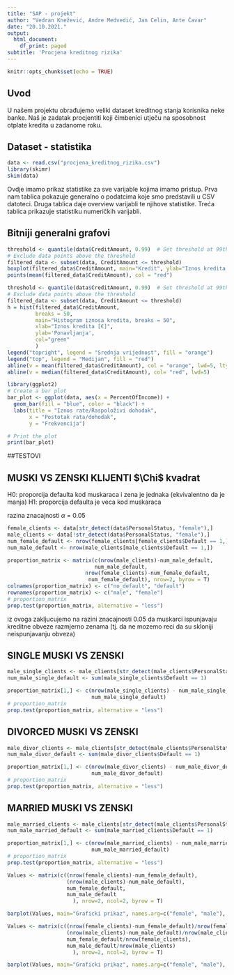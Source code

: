 ```yaml
---
title: "SAP - projekt"
author: "Vedran Knežević, Andre Medvedić, Jan Celin, Ante Čavar" 
date: "20.10.2021."
output:
  html_document:
    df_print: paged
subtitle: 'Procjena kreditnog rizika'
---
```


```r
knitr::opts_chunk$set(echo = TRUE)
```

## Uvod
U našem projektu obrađujemo veliki dataset kreditnog stanja korisnika neke banke. Naš je zadatak procjentiti koji čimbenici utječu na sposobnost
otplate kredita u zadanome roku.

## Dataset - statistika
```r
data <- read.csv("procjena_kreditnog_rizika.csv")
library(skimr)
skim(data)
```
Ovdje imamo prikaz statistike za sve varijable kojima imamo pristup. Prva nam tablica pokazuje generalno o podatcima koje smo predstavili u 
CSV datoteci. Druga tablica daje overview <char> varijabli te njihove statistike. Treća tablica prikazuje statistiku numeričkih varijabli.


## Bitniji generalni grafovi

```r
threshold <- quantile(data$CreditAmount, 0.99)  # Set threshold at 99th percentile
# Exclude data points above the threshold
filtered_data <- subset(data, CreditAmount <= threshold)
boxplot(filtered_data$CreditAmount, main="Kredit", ylab="Iznos kredita u €")
points(mean(filtered_data$CreditAmount), col = "red")
```

```r
threshold <- quantile(data$CreditAmount, 0.99)  # Set threshold at 99th percentile
# Exclude data points above the threshold
filtered_data <- subset(data, CreditAmount <= threshold)
h = hist(filtered_data$CreditAmount,
         breaks = 50,
         main="Histogram iznosa kredita, breaks = 50",
         xlab="Iznos kredita [€]",
         ylab='Ponavljanja',
         col="green"
         )
legend("topright", legend = "Srednja vrijednost", fill = "orange")
legend("top", legend = "Medijan", fill = "red")
abline(v = mean(filtered_data$CreditAmount), col = "orange", lwd=5, lty=10)
abline(v = median(filtered_data$CreditAmount), col= "red", lwd=5)
```


```r
library(ggplot2)
# Create a bar plot
bar_plot <- ggplot(data, aes(x = PercentOfIncome)) +
  geom_bar(fill = "blue", color = "black") +
  labs(title = "Iznos rate/Raspoloživi dohodak",
       x = "Postotak rata/dohodak",
       y = "Frekvencija")

# Print the plot
print(bar_plot)
```

##TESTOVI

## MUSKI VS ZENSKI KLIJENTI $\Chi$ kvadrat

H0: proporcija defaulta kod muskaraca i zena je jednaka (ekvivalentno da je manja)
H1: proporcija defaulta je veca kod muskaraca

razina znacajnosti $\alpha$ = 0.05

```r
female_clients <- data[str_detect(data$PersonalStatus, "female"),]
male_clients <- data[!str_detect(data$PersonalStatus, "female"),]
num_female_default <- nrow(female_clients[female_clients$Default == 1,])
num_male_default <- nrow(male_clients[male_clients$Default == 1,])

proportion_matrix <- matrix(c(nrow(male_clients)-num_male_default, 
                            num_male_default,
                         nrow(female_clients)-num_female_default,
                          num_female_default), nrow=2, byrow = T)
colnames(proportion_matrix) <- c("no_default", "default")
rownames(proportion_matrix) <- c("male", "female")
# proportion_matrix
prop.test(proportion_matrix, alternative = "less")
```

iz ovoga zakljucujemo na razini znacajnosti 0.05 da muskarci ispunjavaju kreditne obveze razmjerno zenama (tj. da ne mozemo reci da su skloniji neispunjavanju obveza)


## SINGLE MUSKI VS ZENSKI

```r
male_single_clients <- male_clients[str_detect(male_clients$PersonalStatus, "single"),]
num_male_single_default <- sum(male_single_clients$Default == 1)

proportion_matrix[1,] <- c(nrow(male_single_clients) - num_male_single_default,
                           num_male_single_default)
# proportion_matrix
prop.test(proportion_matrix, alternative = "less")
```

## DIVORCED MUSKI VS ZENSKI

```r
male_divor_clients <- male_clients[str_detect(male_clients$PersonalStatus, "divorced"),]
num_male_divor_default <- sum(male_divor_clients$Default == 1)

proportion_matrix[1,] <- c(nrow(male_divor_clients) - num_male_divor_default,
                           num_male_divor_default)
# proportion_matrix
prop.test(proportion_matrix, alternative = "less")
```
## MARRIED MUSKI VS ZENSKI

```r
male_married_clients <- male_clients[str_detect(male_clients$PersonalStatus, "married"),]
num_male_married_default <- sum(male_married_clients$Default == 1)

proportion_matrix[1,] <- c(nrow(male_married_clients) - num_male_married_default,
                           num_male_married_default)
# proportion_matrix
prop.test(proportion_matrix, alternative = "less")
```

```r
Values <- matrix(c((nrow(female_clients)-num_female_default),
                   (nrow(male_clients)-num_male_default),
                   num_female_default, 
                   num_male_default
                     ), nrow=2, ncol=2, byrow = T)

barplot(Values, main="Graficki prikaz", names.arg=c("female", "male"), xlab="", col = c("blue", "orange"))
```


```r

Values <- matrix(c((nrow(female_clients)-num_female_default)/nrow(female_clients),
                   (nrow(male_clients)-num_male_default)/nrow(male_clients),
                   num_female_default/nrow(female_clients), 
                   num_male_default/nrow(male_clients)
                     ), nrow=2, ncol=2, byrow = T)

barplot(Values, main="Graficki prikaz", names.arg=c("female", "male"), xlab="", col = c("blue", "orange"))
```